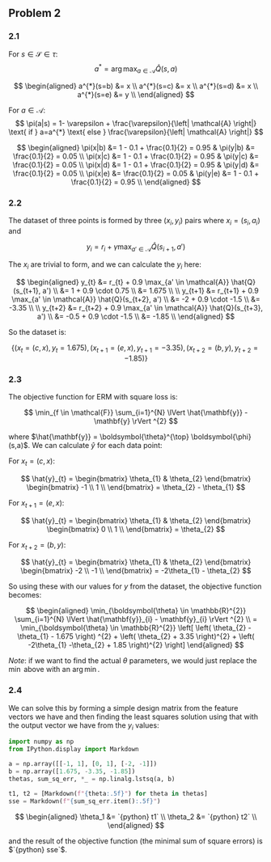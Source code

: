 ## Problem 2

### 2.1

For $s \in \mathcal{S} \in \tau$:
$$
a^{*} = \arg\max_{a \in \mathcal{A}} \hat{Q}(s,a)
$$

$$
\begin{aligned}
a^{*}(s=b) &= x \\
a^{*}(s=c) &= x \\
a^{*}(s=d) &= x \\
a^{*}(s=e) &= y \\
\end{aligned}
$$

For $a \in \mathcal{A}$:
$$
\pi(a|s) = 1- \varepsilon + \frac{\varepsilon}{\left| \mathcal{A} \right|} \text{ if } a=a^{*} \text{ else } \frac{\varepsilon}{\left| \mathcal{A} \right|}
$$

$$
\begin{aligned}
\pi(x|b) &= 1 - 0.1 + \frac{0.1}{2} = 0.95 & \pi(y|b) &= \frac{0.1}{2} = 0.05 \\
\pi(x|c) &= 1 - 0.1 + \frac{0.1}{2} = 0.95 & \pi(y|c) &= \frac{0.1}{2} = 0.05 \\
\pi(x|d) &= 1 - 0.1 + \frac{0.1}{2} = 0.95 & \pi(y|d) &= \frac{0.1}{2} = 0.05 \\
\pi(x|e) &= \frac{0.1}{2} = 0.05  & \pi(y|e) &= 1 - 0.1 + \frac{0.1}{2} = 0.95 \\
\end{aligned}
$$

### 2.2

The dataset of three points is formed by three $(x_{i}, y_{i})$ pairs where $x_{i} = (s_{i}, a_{i})$ and

$$
y_{i} = r_{i} + \gamma \max_{a' \in \mathcal{A}} \hat{Q}(s_{i+1}, a')
$$

The $x_{i}$ are trivial to form, and we can calculate the $y_{i}$ here:

$$
\begin{aligned}
y_{t} &= r_{t} + 0.9 \max_{a' \in \mathcal{A}} \hat{Q}(s_{t+1}, a')  \\
 &= 1 + 0.9 \cdot 0.75 \\
 &= 1.675 \\
\\
y_{t+1} &= r_{t+1} + 0.9 \max_{a' \in \mathcal{A}} \hat{Q}(s_{t+2}, a')  \\
 &= -2 + 0.9 \cdot -1.5 \\
 &= -3.35 \\
\\
y_{t+2} &= r_{t+2} + 0.9 \max_{a' \in \mathcal{A}} \hat{Q}(s_{t+3}, a')  \\
 &= -0.5 + 0.9 \cdot -1.5 \\
 &= -1.85 \\
\end{aligned}
$$

So the dataset is:

$$
\left\{ (x_{t} = (c, x), y_{t} = 1.675), (x_{t+1} = (e, x), y_{t+1} = -3.35), (x_{t+2} = (b, y), y_{t+2}=-1.85) \right\} 
$$

### 2.3

The objective function for ERM with square loss is:

$$
\min_{f \in \mathcal{F}} \sum_{i=1}^{N} \lVert \hat{\mathbf{y}} - \mathbf{y} \rVert ^{2}
$$

where $\hat{\mathbf{y}} = \boldsymbol{\theta}^{\top} \boldsymbol{\phi}(s,a)$. We can calculate $\hat{y}$ for each data point:

For $x_{t} =(c, x)$:

$$
\hat{y}_{t} = \begin{bmatrix}
\theta_{1} & \theta_{2} 
\end{bmatrix}
\begin{bmatrix}
-1 \\
1 \\
\end{bmatrix} = \theta_{2} - \theta_{1}
$$

For $x_{t+1} = (e,x)$:

$$
\hat{y}_{t} = \begin{bmatrix}
\theta_{1} & \theta_{2} 
\end{bmatrix}
\begin{bmatrix}
0 \\
1 \\
\end{bmatrix} = \theta_{2}
$$

For $x_{t+2} = (b,y)$:

$$
\hat{y}_{t} = \begin{bmatrix}
\theta_{1} & \theta_{2} 
\end{bmatrix}
\begin{bmatrix}
-2 \\
-1 \\
\end{bmatrix} = -2\theta_{1} - \theta_{2}
$$

So using these with our values for $y$ from the dataset, the objective function becomes:

$$
\begin{aligned}
\min_{\boldsymbol{\theta} \in \mathbb{R}^{2}} \sum_{i=1}^{N} \lVert \hat{\mathbf{y}}_{i} - \mathbf{y}_{i} \rVert ^{2} \\
=  \min_{\boldsymbol{\theta} \in \mathbb{R}^{2}} \left[ \left( \theta_{2} - \theta_{1} - 1.675 \right) ^{2} + \left( \theta_{2} + 3.35 \right)^{2} + \left( -2\theta_{1} -\theta_{2} + 1.85 \right)^{2}  \right]  
\end{aligned}
$$

*Note*: if we want to find the actual $\theta$ parameters, we would just replace the
$\min$ above with an $\arg\min$.

### 2.4

We can solve this by forming a simple design matrix from the feature vectors we
have and then finding the least squares solution using that with the output
vector we have from the $y_i$ values:

```python
import numpy as np
from IPython.display import Markdown

a = np.array([[-1, 1], [0, 1], [-2, -1]])
b = np.array([1.675, -3.35, -1.85])
thetas, sum_sq_err, *_ = np.linalg.lstsq(a, b)

t1, t2 = [Markdown(f"{theta:.5f}") for theta in thetas]
sse = Markdown(f"{sum_sq_err.item():.5f}")
```

$$
\begin{aligned}
\theta_1 &= `{python} t1` \\
\theta_2 &= `{python} t2` \\
\end{aligned}
$$

and the result of the objective function (the minimal sum of square errors) is
$`{python} sse`$.

